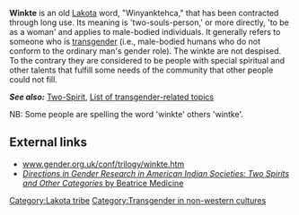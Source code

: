 '''Winkte''' is an old [[Lakota]] word, "Winyanktehca," that has been contracted through long use. Its meaning is 'two-souls-person,' or more directly, 'to be as a woman' and applies to male-bodied individuals.  It generally refers to someone who is [[transgender]] (i.e., male-bodied humans who do not conform to the ordinary man's gender role). The winkte are not despised. To the contrary they are considered to be people with special spiritual and other talents that fulfill some needs of the community that other people could not fill.   

'''''See also:''''' [[Two-Spirit]], [[List of transgender-related topics]]

NB: Some people are spelling the word 'winkte' others 'wintke'.

== External links ==
*[http://www.gender.org.uk/conf/trilogy/winkte.htm www.gender.org.uk/conf/trilogy/winkte.htm]
*[http://www.ac.wwu.edu/~culture/medicine.htm ''Directions in Gender Research in American Indian Societies: Two Spirits and Other Categories'' by Beatrice Medicine]

{{ling-stub}}

[[Category:Lakota tribe]]
[[Category:Transgender in non-western cultures]]